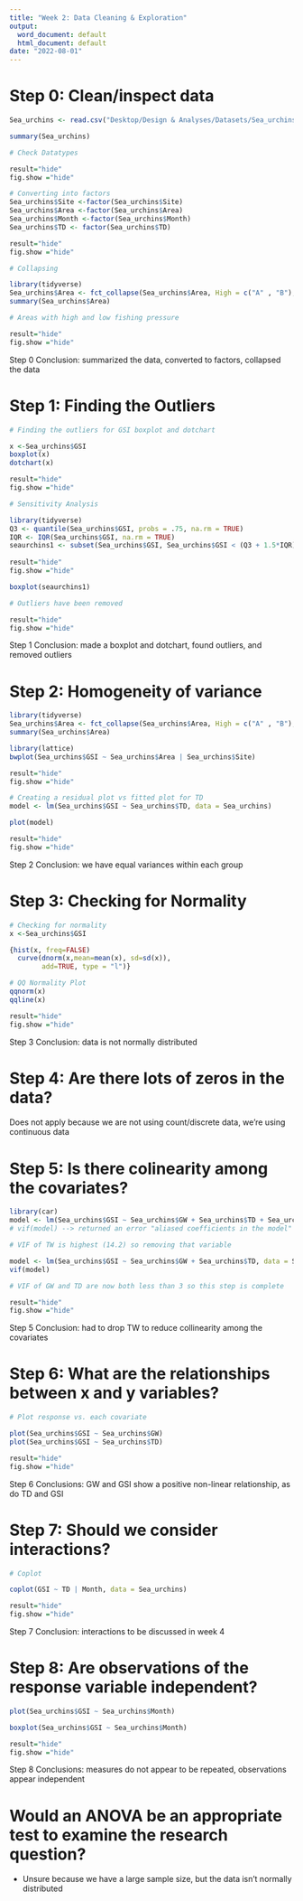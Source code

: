 ```yaml
---
title: "Week 2: Data Cleaning & Exploration"
output:
  word_document: default
  html_document: default
date: "2022-08-01"
---
```


# Step 0: Clean/inspect data


```r

Sea_urchins <- read.csv("Desktop/Design & Analyses/Datasets/Sea_urchins.csv")

summary(Sea_urchins)

# Check Datatypes 

result="hide"
fig.show ="hide"
```


```r
# Converting into factors 
Sea_urchins$Site <-factor(Sea_urchins$Site)
Sea_urchins$Area <-factor(Sea_urchins$Area)
Sea_urchins$Month <-factor(Sea_urchins$Month)
Sea_urchins$TD <- factor(Sea_urchins$TD)

result="hide"
fig.show ="hide"
```

```r
# Collapsing

library(tidyverse)
Sea_urchins$Area <- fct_collapse(Sea_urchins$Area, High = c("A" , "B"), Low = c("C","D"))
summary(Sea_urchins$Area)

# Areas with high and low fishing pressure

result="hide"
fig.show ="hide"
```

Step 0 Conclusion: summarized the data, converted to factors, collapsed the data


# Step 1: Finding the Outliers

```r
# Finding the outliers for GSI boxplot and dotchart

x <-Sea_urchins$GSI
boxplot(x)
dotchart(x)

result="hide"
fig.show ="hide"
```

```r
# Sensitivity Analysis

library(tidyverse)
Q3 <- quantile(Sea_urchins$GSI, probs = .75, na.rm = TRUE)
IQR <- IQR(Sea_urchins$GSI, na.rm = TRUE)
seaurchins1 <- subset(Sea_urchins$GSI, Sea_urchins$GSI < (Q3 + 1.5*IQR))
  
result="hide"
fig.show ="hide"
```

```r
boxplot(seaurchins1)

# Outliers have been removed

result="hide"
fig.show ="hide"
```

Step 1 Conclusion: made a boxplot and dotchart, found outliers, and removed outliers



# Step 2: Homogeneity of variance

```r
library(tidyverse)
Sea_urchins$Area <- fct_collapse(Sea_urchins$Area, High = c("A" , "B"), Low = c("C","D"))
summary(Sea_urchins$Area)

library(lattice)
bwplot(Sea_urchins$GSI ~ Sea_urchins$Area | Sea_urchins$Site)

result="hide"
fig.show ="hide"
```


```r
# Creating a residual plot vs fitted plot for TD
model <- lm(Sea_urchins$GSI ~ Sea_urchins$TD, data = Sea_urchins)

plot(model)

result="hide"
fig.show ="hide"
```

Step 2 Conclusion: we have equal variances within each group



# Step 3: Checking for Normality

```r
# Checking for normality 
x <-Sea_urchins$GSI

{hist(x, freq=FALSE) 
  curve(dnorm(x,mean=mean(x), sd=sd(x)), 
        add=TRUE, type = "l")}

# QQ Normality Plot
qqnorm(x)
qqline(x)

result="hide"
fig.show ="hide"
```

Step 3 Conclusion: data is not normally distributed




# Step 4: Are there lots of zeros in the data?

Does not apply because we are not using count/discrete data, we're using continuous data




# Step 5: Is there colinearity among the covariates?


```r

library(car)
model <- lm(Sea_urchins$GSI ~ Sea_urchins$GW + Sea_urchins$TD + Sea_urchins$TW, data = Sea_urchins)
# vif(model) --> returned an error "aliased coefficients in the model" so had to remove TW

# VIF of TW is highest (14.2) so removing that variable

model <- lm(Sea_urchins$GSI ~ Sea_urchins$GW + Sea_urchins$TD, data = Sea_urchins)
vif(model)

# VIF of GW and TD are now both less than 3 so this step is complete

result="hide"
fig.show ="hide"
```


Step 5 Conclusion: had to drop TW to reduce collinearity among the covariates




# Step 6: What are the relationships between x and y variables?

```r
# Plot response vs. each covariate

plot(Sea_urchins$GSI ~ Sea_urchins$GW)
plot(Sea_urchins$GSI ~ Sea_urchins$TD)

result="hide"
fig.show ="hide"
```

Step 6 Conclusions: GW and GSI show a positive non-linear relationship, as do TD and GSI



# Step 7: Should we consider interactions?

```r
# Coplot

coplot(GSI ~ TD | Month, data = Sea_urchins)

result="hide"
fig.show ="hide"
```

Step 7 Conclusion: interactions to be discussed in week 4


# Step 8: Are observations of the response variable independent?

```r
plot(Sea_urchins$GSI ~ Sea_urchins$Month)

boxplot(Sea_urchins$GSI ~ Sea_urchins$Month)

result="hide"
fig.show ="hide"
```

Step 8 Conclusions: measures do not appear to be repeated, observations appear independent 



# Would an ANOVA be an appropriate test to examine the research question?

- Unsure because we have a large sample size, but the data isn't normally distributed




